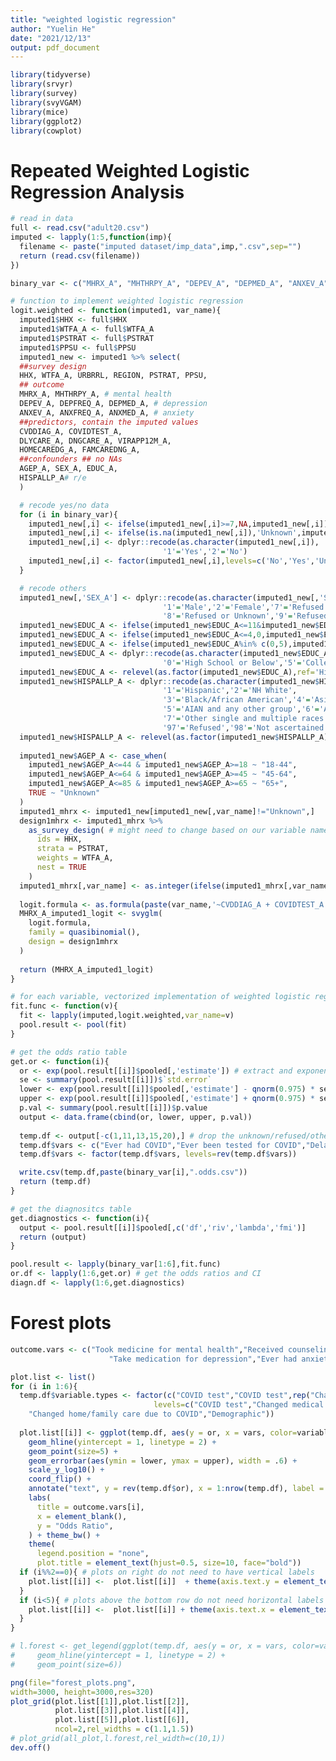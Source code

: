 ```yaml
---
title: "weighted logistic regression"
author: "Yuelin He"
date: "2021/12/13"
output: pdf_document
---
```


```r
library(tidyverse)
library(srvyr)
library(survey)
library(svyVGAM)
library(mice)
library(ggplot2)
library(cowplot)
```


# Repeated Weighted Logistic Regression Analysis

```r
# read in data
full <- read.csv("adult20.csv")
imputed <- lapply(1:5,function(imp){
  filename <- paste("imputed dataset/imp_data",imp,".csv",sep="")
  return (read.csv(filename))
})

binary_var <- c("MHRX_A", "MHTHRPY_A", "DEPEV_A", "DEPMED_A", "ANXEV_A", "ANXMED_A", "CVDDIAG_A", "COVIDTEST_A", "DLYCARE_A", "DNGCARE_A", "VIRAPP12M_A", "HOMECAREDG_A", "FAMCAREDNG_A")

# function to implement weighted logistic regression
logit.weighted <- function(imputed1, var_name){
  imputed1$HHX <- full$HHX
  imputed1$WTFA_A <- full$WTFA_A
  imputed1$PSTRAT <- full$PSTRAT
  imputed1$PPSU <- full$PPSU
  imputed1_new <- imputed1 %>% select(
  ##survey design
  HHX, WTFA_A, URBRRL, REGION, PSTRAT, PPSU,
  ## outcome
  MHRX_A, MHTHRPY_A, # mental health
  DEPEV_A, DEPFREQ_A, DEPMED_A, # depression
  ANXEV_A, ANXFREQ_A, ANXMED_A, # anxiety
  ##predictors, contain the imputed values
  CVDDIAG_A, COVIDTEST_A, 
  DLYCARE_A, DNGCARE_A, VIRAPP12M_A, 
  HOMECAREDG_A, FAMCAREDNG_A, 
  ##confounders ## no NAs
  AGEP_A, SEX_A, EDUC_A, 
  HISPALLP_A# r/e
  )

  # recode yes/no data
  for (i in binary_var){
    imputed1_new[,i] <- ifelse(imputed1_new[,i]>=7,NA,imputed1_new[,i])
    imputed1_new[,i] <- ifelse(is.na(imputed1_new[,i]),'Unknown',imputed1_new[,i])
    imputed1_new[,i] <- dplyr::recode(as.character(imputed1_new[,i]),
                                  '1'='Yes','2'='No')
    imputed1_new[,i] <- factor(imputed1_new[,i],levels=c('No','Yes','Unknown'))
  }

  # recode others
  imputed1_new[,'SEX_A'] <- dplyr::recode(as.character(imputed1_new[,'SEX_A']),
                                  '1'='Male','2'='Female','7'='Refused or Unknown',
                                  '8'='Refused or Unknown','9'='Refused or Unknown')
  imputed1_new$EDUC_A <- ifelse(imputed1_new$EDUC_A<=11&imputed1_new$EDUC_A>=5,5,imputed1_new$EDUC_A)
  imputed1_new$EDUC_A <- ifelse(imputed1_new$EDUC_A<=4,0,imputed1_new$EDUC_A)
  imputed1_new$EDUC_A <- ifelse(imputed1_new$EDUC_A%in% c(0,5),imputed1_new$EDUC_A,"Unknown")
  imputed1_new$EDUC_A <- dplyr::recode(as.character(imputed1_new$EDUC_A),
                                  '0'='High School or Below','5'='College or Above')
  imputed1_new$EDUC_A <- relevel(as.factor(imputed1_new$EDUC_A),ref='High School or Below')
  imputed1_new$HISPALLP_A <- dplyr::recode(as.character(imputed1_new$HISPALLP_A),
                                  '1'='Hispanic','2'='NH White',
                                  '3'='Black/African American','4'='Asian',
                                  '5'='AIAN and any other group','6'='AIAN and any other group',
                                  '7'='Other single and multiple races',
                                  '97'='Refused','98'='Not ascertained','99'='unknown')
  imputed1_new$HISPALLP_A <- relevel(as.factor(imputed1_new$HISPALLP_A),ref="NH White")
  
  imputed1_new$AGEP_A <- case_when(
    imputed1_new$AGEP_A<=44 & imputed1_new$AGEP_A>=18 ~ "18-44",
    imputed1_new$AGEP_A<=64 & imputed1_new$AGEP_A>=45 ~ "45-64",
    imputed1_new$AGEP_A<=85 & imputed1_new$AGEP_A>=65 ~ "65+",
    TRUE ~ "Unknown"
  )
  imputed1_mhrx <- imputed1_new[imputed1_new[,var_name]!="Unknown",]
  design1mhrx <- imputed1_mhrx %>%
    as_survey_design( # might need to change based on our variable names and design
      ids = HHX,
      strata = PSTRAT,
      weights = WTFA_A,
      nest = TRUE
    )
  imputed1_mhrx[,var_name] <- as.integer(ifelse(imputed1_mhrx[,var_name]=='Yes',1,0))
  
  logit.formula <- as.formula(paste(var_name,'~CVDDIAG_A + COVIDTEST_A + DLYCARE_A + DNGCARE_A + VIRAPP12M_A + HOMECAREDG_A + FAMCAREDNG_A + AGEP_A + SEX_A + EDUC_A + HISPALLP_A',collapse=''))
  MHRX_A_imputed1_logit <- svyglm(
    logit.formula,
    family = quasibinomial(), 
    design = design1mhrx
  )
  
  return (MHRX_A_imputed1_logit)
}

# for each variable, vectorized implementation of weighted logistic regression
fit.func <- function(v){
  fit <- lapply(imputed,logit.weighted,var_name=v) 
  pool.result <- pool(fit)
}

# get the odds ratio table
get.or <- function(i){
  or <- exp(pool.result[[i]]$pooled[,'estimate']) # extract and exponentiate coefs
  se <- summary(pool.result[[i]])$`std.error`
  lower <- exp(pool.result[[i]]$pooled[,'estimate'] - qnorm(0.975) * se) # 95% C.I. lower bound
  upper <- exp(pool.result[[i]]$pooled[,'estimate'] + qnorm(0.975) * se) # 95% C.I. higher bound
  p.val <- summary(pool.result[[i]])$p.value
  output <- data.frame(cbind(or, lower, upper, p.val))
  
  temp.df <- output[-c(1,11,13,15,20),] # drop the unknown/refused/others categories
  temp.df$vars <- c("Ever had COVID","Ever been tested for COVID","Delayed medical care","Unreceived medical care","Virtual medical appointment","Unreceived home care","Unreceived family care","Age=45-64","Age=65+","Sex=Male","Education=College or Above","Race=AIAN","Race=Asian","Race=Black","Race=Hispanic")
  temp.df$vars <- factor(temp.df$vars, levels=rev(temp.df$vars))

  write.csv(temp.df,paste(binary_var[i],".odds.csv"))
  return (temp.df)
}

# get the diagnositcs table
get.diagnostics <- function(i){
  output <- pool.result[[i]]$pooled[,c('df','riv','lambda','fmi')]
  return (output)
}

pool.result <- lapply(binary_var[1:6],fit.func) 
or.df <- lapply(1:6,get.or) # get the odds ratios and CI
diagn.df <- lapply(1:6,get.diagnostics)

```

# Forest plots

```r
outcome.vars <- c("Took medicine for mental health","Received counseling for mental health","Ever had depression",
                      "Take medication for depression","Ever had anxiety","Take medication for anxiety")

plot.list <- list()
for (i in 1:6){
  temp.df$variable.types <- factor(c("COVID test","COVID test",rep("Changed medical care due to COVID",3),rep("Changed home/family care due to COVID",2),rep("Demographic",8)),
                                levels=c("COVID test","Changed medical care due to COVID",
    "Changed home/family care due to COVID","Demographic"))
  
  plot.list[[i]] <- ggplot(temp.df, aes(y = or, x = vars, color=variable.types)) + 
    geom_hline(yintercept = 1, linetype = 2) + 
    geom_point(size=5) + 
    geom_errorbar(aes(ymin = lower, ymax = upper), width = .6) + 
    scale_y_log10() + 
    coord_flip() + 
    annotate("text", y = rev(temp.df$or), x = 1:nrow(temp.df), label = round(rev(temp.df$or), 2), size=1.8, color="white") + 
    labs(
      title = outcome.vars[i],
      x = element_blank(),
      y = "Odds Ratio",
    ) + theme_bw() +
    theme(
      legend.position = "none",
      plot.title = element_text(hjust=0.5, size=10, face="bold"))
  if (i%%2==0){ # plots on right do not need to have vertical labels
    plot.list[[i]] <-  plot.list[[i]]  + theme(axis.text.y = element_text(size = 0),legend.position = 'right')
  }
  if (i<5){ # plots above the bottom row do not need horizontal labels
    plot.list[[i]] <-  plot.list[[i]] + theme(axis.text.x = element_text(size = 0)) + labs(y = element_blank())
  }
}

# l.forest <- get_legend(ggplot(temp.df, aes(y = or, x = vars, color=variable.types))+ 
#     geom_hline(yintercept = 1, linetype = 2) + 
#     geom_point(size=6))

png(file="forest_plots.png",
width=3000, height=3000,res=320)
plot_grid(plot.list[[1]],plot.list[[2]],
          plot.list[[3]],plot.list[[4]],
          plot.list[[5]],plot.list[[6]],
          ncol=2,rel_widths = c(1.1,1.5))
# plot_grid(all_plot,l.forest,rel_width=c(10,1))
dev.off()
```


